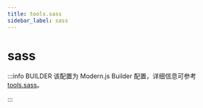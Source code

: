 ```yaml
---
title: tools.sass
sidebar_label: sass
---
```

# sass

:::info BUILDER
该配置为 Modern.js Builder 配置，详细信息可参考 [tools.sass](https://modernjs.dev/builder/api/config-tools.html#tools-sass)。

:::


<Main />
